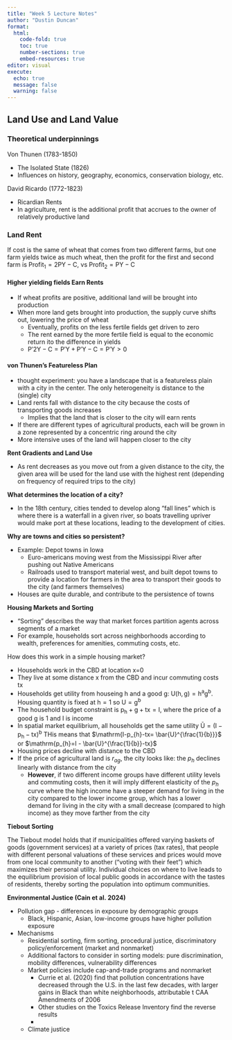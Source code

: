 ```yaml
---
title: "Week 5 Lecture Notes"
author: "Dustin Duncan"
format: 
  html:
    code-fold: true
    toc: true
    number-sections: true
    embed-resources: true
editor: visual
execute:
  echo: true
  message: false
  warning: false
---
```


## Land Use and Land Value 

### Theoretical underpinnings 

Von Thunen (1783-1850)

- The Isolated State (1826)
- Influences on history, geography, economics, conservation biology, etc.

David Ricardo (1772-1823)

- Ricardian Rents
- In agriculture, rent is the additional profit that accrues to the owner of relatively productive land 

### Land Rent 

If cost is the same of wheat that comes from two different farms, but one farm yields twice as much wheat, then the profit for the first and second farm is $\mathrm{Profit_{1}=2PY-C \text{, vs } Profit_{2}=PY-C}$

#### Higher yielding fields Earn Rents 

- If wheat profits are positive, additional land will be brought into production 
- When more land gets brought into production, the supply curve shifts out, lowering the price of wheat 
  - Eventually, profits on the less fertile fields get driven to zero 
  - The rent earned by the more fertile field is equal to the economic return ito the difference in yields 
  - $\mathrm{P'2Y-C = P'Y + P'Y -C=P'Y \gt 0}$
  
#### von Thunen's Featureless Plan

- thought experiment: you have a landscape that is a featureless plain with a city in the center. The only heterogeneity is distance to the (single) city
- Land rents fall with distance to the city because the costs of transporting goods increases
  - Implies that the land that is closer to the city will earn rents 
- If there are different types of agricultural products, each will be grown in a zone represented by a concentric ring around the city 
- More intensive uses of the land will happen closer to the city 

**Rent Gradients and Land Use**

- As rent decreases as you move out from a given distance to the city, the given area will be used for the land use with the highest rent (depending on frequency of required trips to the city)

**What determines the location of a city?**

- In the 18th century, cities tended to develop along "fall lines" which is where there is a waterfall in a given river, so boats travelling upriver would make port at these locations, leading to the development of cities. 

**Why are towns and cities so persistent?**

- Example: Depot towns in Iowa
  - Euro-americans moving west from the Mississippi River after pushing out Native Americans 
  - Railroads used to transport material west, and built depot towns to provide a location for farmers in the area to transport their goods to the city (and farmers themselves)
- Houses are quite durable, and contribute to the persistence of towns 

**Housing Markets and Sorting**

- "Sorting" describes the way that market forces partition agents across segments of a market
- For example, households sort across neighborhoods according to wealth, preferences for amenities, commuting costs, etc. 

How does this work in a simple housing market? 

- Households work in the CBD at location x=0
- They live at some distance x from the CBD and incur commuting costs tx
- Households get utility from houseing h and a good g: $\mathrm{U(h,g)=h^{a}g^{b}}$. Housing quantity is fixed at $\mathrm{h=1}$ so $\mathrm{U=g^{b}}$
- The household budget constraint is $\mathrm{p_{h}+g+tx=I}$, where the price of a good g is 1 and I is income 
- In spatial market equilibrium, all households get the same utility $\mathrm{\bar{U}=(I-p_{h}-tx)^{b}}$ THis means that $\mathrm{I-p_{h}-tx= \bar{U}^{\frac{1}{b}}}$ or $\mathrm{p_{h}=I - \bar{U}^{\frac{1}{b}}-tx}$
- Housing prices decline with distance to the CBD 
- If the price of agricultural land is $r_{ag}$, the city looks like: the $p_{h}$ declines linearly with distance from the city 
  - **However**, if two different income groups have different utility levels and commuting costs, then it will imply different elasticity of the $p_{h}$ curve where the high income have a steeper demand for living in the city compared to the lower income group, which has a lower demand for living in the city with a small decrease (compared to high income) as they move farther from the city 
  
**Tiebout Sorting**

The Tiebout model holds that if municipalities offered varying baskets of goods (government services) at a variety of prices (tax rates), that people with different personal valuations of these services and prices would move from one local community to another ("voting with their feet") which maximizes their personal utility. Individual choices on where to live leads to the equilibrium provision of local public goods in accordance with the tastes of residents, thereby sorting the population into optimum communities. 

**Environmental Justice (Cain et al. 2024)**

- Pollution gap - differences in exposure by demographic groups 
  - Black, Hispanic, Asian, low-income groups have higher pollution exposure
- Mechanisms 
  - Residential sorting, firm sorting, procedural justice, discriminatory policy/enforcement (market and nonmarket)
  - Additional factors to consider in sorting models: pure discrimination, mobility differences, vulnerability differences
  - Market policies include cap-and-trade programs and nonmarket 
    - Currie et al. (2020) find that pollution concentrations have decreased through the U.S. in the last few decades, with larger gains in Black than white neighborhoods, attributable t CAA Amendments of 2006
    - Other studies on the Toxics Release Inventory find the reverse results
    - 
  - Climate justice















